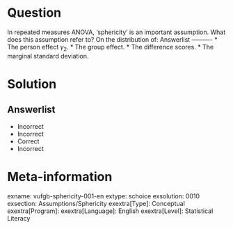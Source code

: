 Question
========

In repeated measures ANOVA, 'sphericity' is an important assumption. What does this assumption refer to? On the distribution of: 
Answerlist
----------
* The person effect $\gamma_{2}$.
* The group effect.
* The difference scores.
* The marginal standard deviation.

Solution
========

Answerlist
----------
* Incorrect
* Incorrect
* Correct
* Incorrect

Meta-information
================
exname: vufgb-sphericity-001-en
extype: schoice
exsolution: 0010
exsection: Assumptions/Sphericity
exextra[Type]: Conceptual
exextra[Program]: 
exextra[Language]: English
exextra[Level]: Statistical Literacy
